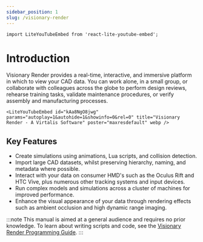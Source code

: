 ```yaml
---
sidebar_position: 1
slug: /visionary-render
---
```


```mdx-code-block
import LiteYouTubeEmbed from 'react-lite-youtube-embed';
```

# Introduction

Visionary Render provides a real-time, interactive, and immersive platform in which to view your CAD data. You can work alone, in a small group, or collaborate with colleagues across the globe to perform design reviews, rehearse training tasks, validate maintenance procedures, or verify assembly and manufacturing processes.

```mdx-code-block
<LiteYouTubeEmbed id="kAa8NgO8jwg" params="autoplay=1&autohide=1&showinfo=0&rel=0" title="Visionary Render - A Virtalis Software" poster="maxresdefault" webp />
```

## Key Features

- Create simulations using animations, Lua scripts, and collision detection.
- Import large CAD datasets, whilst preserving hierarchy, naming, and metadata where possible.
- Interact with your data on consumer HMD's such as the Oculus Rift and HTC Vive, plus numerous other tracking systems and input devices.
- Run complex models and simulations across a cluster of machines for improved performance.
- Enhance the visual appearance of your data through rendering effects such as ambient occlusion and high dynamic range imaging.

:::note
This manual is aimed at a general audience and requires no prior knowledge. To learn about writing scripts and code, see the [Visionary Render Programming Guide](../visionary-render-programming).
:::
